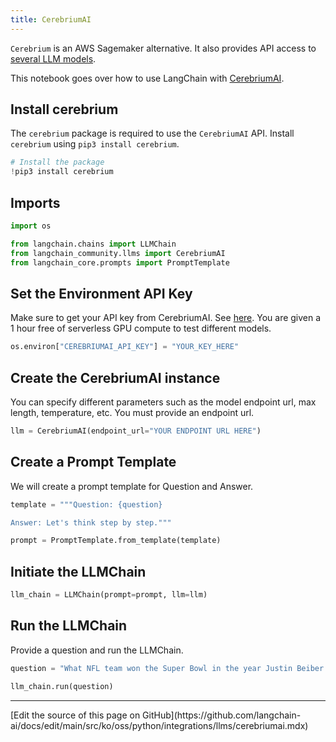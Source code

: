 ```yaml
---
title: CerebriumAI
---
```


`Cerebrium` is an AWS Sagemaker alternative. It also provides API access to [several LLM models](https://docs.cerebrium.ai/cerebrium/prebuilt-models/deployment).

This notebook goes over how to use LangChain with [CerebriumAI](https://docs.cerebrium.ai/introduction).

## Install cerebrium

The `cerebrium` package is required to use the `CerebriumAI` API. Install `cerebrium` using `pip3 install cerebrium`.

```python
# Install the package
!pip3 install cerebrium
```

## Imports

```python
import os

from langchain.chains import LLMChain
from langchain_community.llms import CerebriumAI
from langchain_core.prompts import PromptTemplate
```

## Set the Environment API Key

Make sure to get your API key from CerebriumAI. See [here](https://dashboard.cerebrium.ai/login). You are given a 1 hour free of serverless GPU compute to test different models.

```python
os.environ["CEREBRIUMAI_API_KEY"] = "YOUR_KEY_HERE"
```

## Create the CerebriumAI instance

You can specify different parameters such as the model endpoint url, max length, temperature, etc. You must provide an endpoint url.

```python
llm = CerebriumAI(endpoint_url="YOUR ENDPOINT URL HERE")
```

## Create a Prompt Template

We will create a prompt template for Question and Answer.

```python
template = """Question: {question}

Answer: Let's think step by step."""

prompt = PromptTemplate.from_template(template)
```

## Initiate the LLMChain

```python
llm_chain = LLMChain(prompt=prompt, llm=llm)
```

## Run the LLMChain

Provide a question and run the LLMChain.

```python
question = "What NFL team won the Super Bowl in the year Justin Beiber was born?"

llm_chain.run(question)
```

---

<Callout icon="pen-to-square" iconType="regular">
  [Edit the source of this page on GitHub](https://github.com/langchain-ai/docs/edit/main/src/ko/oss/python/integrations/llms/cerebriumai.mdx)
</Callout>
